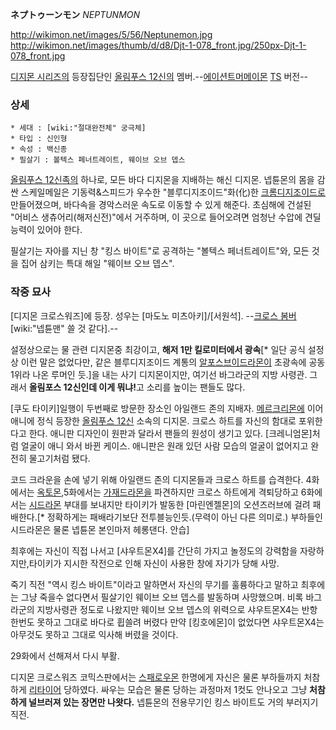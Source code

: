 '''ネプトゥーンモン''' ''NEPTUNMON''

http://wikimon.net/images/5/56/Neptunemon.jpg  http://wikimon.net/images/thumb/d/d8/Djt-1-078_front.jpg/250px-Djt-1-078_front.jpg

[[디지몬 시리즈]]의 등장집단인 [[올림푸스 12신]]의 멤버.--[[에이션트머메이몬]] [[TS]] 버전--

=== 상세 ===

 * 세대 : [wiki:"절대완전체" 궁극체]
 * 타입 : 신인형
 * 속성 : 백신종
 * 필살기 : 볼텍스 페너트레이트, 웨이브 오브 뎁스

[[올림푸스 12신]]족의 하나로, 모든 바다 디지몬을 지배하는 해신 디지몬. 넵튠몬의 몸을 감싼 스케일메일은 기동력&스피드가 우수한 "블루디지조이드"화(化)한 [[크롬디지조이드]]로 만들어졌으며, 바다속을 경악스러운 속도로 이동할 수 있게 해준다. 초심해에 건설된 "어비스 생츄어리(해저신전)"에서 거주하며, 이 곳으로 들어오려면 엄청난 수압에 견딜 능력이 있어야 한다.

필살기는 자아를 지닌 창 "킹스 바이트"로 공격하는 "볼텍스 페너트레이트"와, 모든 것을 집어 삼키는 특대 해일 "웨이브 오브 뎁스".

=== 작중 묘사 ===
[디지몬 크로스워즈]에 등장. 성우는 [마도노 미츠아키]/[서원석]. --[[크로스 봄버]] [wiki:"넵튠맨" 쓸 것 같다].--

설정상으로는 물 관련 디지몬중 최강이고, '''해저 1만 킬로미터에서 광속'''[* 일단 공식 설정상 이런 말은 없었다만, 같은 블루디지조이드 계통의 [[알포스브이드라몬]]이 초광속에 공동1위라 나온 루머인 듯.]을 내는 사기 디지몬이지만, 여기선 바그라군의 지방 사령관. 그래서 '''올림포스 12신인데 이게 뭐냐!'''고 소리를 높이는 팬들도 많다.

[쿠도 타이키]일행이 두번째로 방문한 장소인 아일랜드 존의 지배자. [[메르크리몬]]에 이어 애니에 정식 등장한 [[올림푸스 12신]] 소속의 디지몬. 크로스 하트를 자신의 함대로 포위한다고 한다. 애니판 디자인이 원판과 달라서 팬들의 원성이 생기고 있다. [크레니엄몬]처럼 얼굴이 애니 와서 바뀐 케이스. 애니판은 원래 있던 사람 모습의 얼굴이 없어지고 완전히 물고기처럼 됐다.

코드 크라운을 손에 넣기 위해 아일랜드 존의 디지몬들과 크로스 하트를 습격한다. 4화에서는 [[옥토몬]],5화에서는 [[가재드라몬]]을 파견하지만 크로스 하트에게 격퇴당하고 6화에서는 [[시드라몬]] 부대를 보내지만 타이키가 발동한 [마린엔젤몬]의 오션즈러브에 걸려 패배한다.[* 정확하게는 패배라기보단 전투블능인듯.(무력이 아닌 다른 의미로.) 부하들인 시드라몬은 물론 넵튠몬 본인마저 헤롱댄다. 안습] 

최후에는 자신이 직접 나서고 [샤우트몬X4]를 간단히 가지고 놀정도의 강력함을 자랑하지만,타이키가 지시한 작전으로 인해 자신이 사용한 창에 자기가 당해 사망.

죽기 직전 "역시 킹스 바이트"이라고 말하면서 자신의 무기를 훌륭하다고 말하고 최후에는 그냥 죽을수 없다면서 필살기인 웨이브 오브 뎁스를 발동하며 사망했으며. 비록 바그라군의 지방사령관 정도로 나왔지만 웨이브 오브 뎁스의 위력으로 샤우트몬X4는 반항 한번도 못하고 그대로 바다로 휩쓸려 버렸다 만약 [킹호에몬]이 없었다면 샤우트몬X4는 아무것도 못하고 그대로 익사해 버렸을 것이다.

29화에서 선해져서 다시 부활.

디지몬 크로스워즈 코믹스판에서는 [[스패로우몬]] 한명에게 자신은 물론 부하들까지 처참하게 [[리타이어]] 당하였다. 싸우는 모습은 물론 당하는 과정마저 1컷도 안나오고 그냥 '''처참하게 널브러져 있는 장면만 나왓다.''' 넵튠몬의 전용무기인 킹스 바이트도 거의 부러지기 직전.
